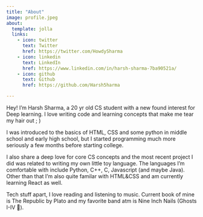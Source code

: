 ```yaml
---
title: "About"
image: profile.jpeg
about:
  template: jolla
  links:
    - icon: twitter
      text: Twitter
      href: https://twitter.com/HowdySharma
    - icon: linkedin
      text: LinkedIn
      href: https://www.linkedin.com/in/harsh-sharma-7ba90521a/
    - icon: github
      text: Github
      href: https://github.com/Harsh5harma

---
```



Hey! I'm Harsh Sharma, a 20 yr old CS student with a new found interest for Deep learning. I love writing code and learning concepts that make me tear my hair out ; )

I was introduced to the basics of HTML, CSS and some python in middle school and early high school, but I started programming much more seriously a few months before starting college.

I also share a deep love for core CS concepts and the most recent project I did was related to writing my own little toy language. The languages I’m comfortable with include Python, C++, C, Javascript (and maybe Java). Other than that I’m also quite familar with HTML&CSS and am currently learning React as well.

Tech stuff apart, I love reading and listening to music. Current book of mine is The Republic by Plato and my favorite band atm is Nine Inch Nails (Ghosts I-IV 🤘).